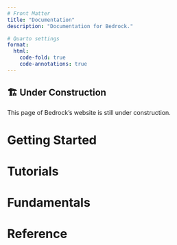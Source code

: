 ```yaml
---
# Front Matter
title: "Documentation"
description: "Documentation for Bedrock."

# Quarto settings
format:
  html:
    code-fold: true
    code-annotations: true
---
```


::: {.callout-caution}

## 🏗️ Under Construction

This page of Bedrock's website is still under construction.

:::

# Getting Started

# Tutorials

# Fundamentals

# Reference
